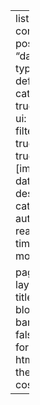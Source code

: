 ---
listing:
  contents: posts
  sort: "date desc"
  type: default
  categories: true
  sort-ui: true
  filter-ui: true
  feed: true
  fields: [image, date, title, description, categories, author, reading-time, file-modified]
  
page-layout: full
title-block-banner: false
format:
  html:
    theme: cosmo
---